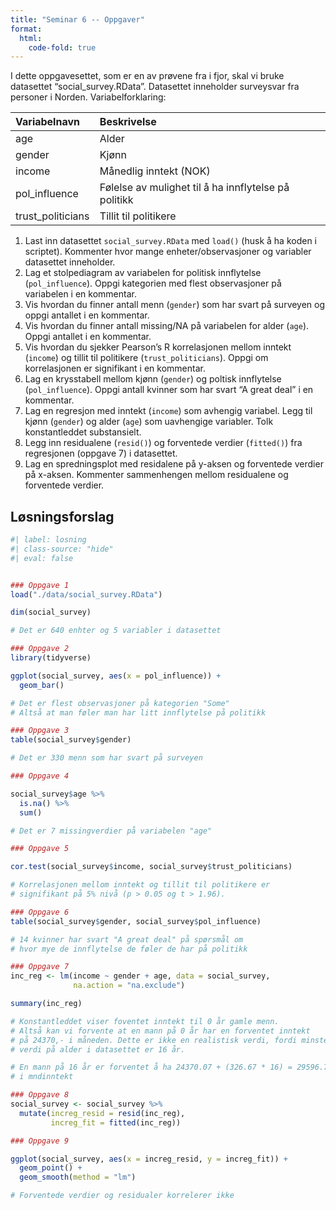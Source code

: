 ```yaml
---
title: "Seminar 6 -- Oppgaver"
format: 
  html:
    code-fold: true
---
```


I dette oppgavesettet, som er en av prøvene fra i fjor, skal vi bruke datasettet "social_survey.RData". 
Datasettet inneholder surveysvar fra personer i Norden. Variabelforklaring:

| Variabelnavn      | Beskrivelse                                          |
|:------------------|:-----------------------------------------------------|
| age               | Alder                                                |
| gender            | Kjønn                                                |
| income            | Månedlig inntekt (NOK)                               |
| pol_influence     | Følelse av mulighet til å ha innflytelse på politikk |
| trust_politicians | Tillit til politikere                                |

1. Last inn datasettet `social_survey.RData` med `load()` (husk å ha koden i scriptet). Kommenter hvor mange enheter/observasjoner og variabler datasettet inneholder.
2. Lag et stolpediagram av variabelen for politisk innflytelse (`pol_influence`). Oppgi kategorien med flest observasjoner på variabelen i en kommentar.
3. Vis hvordan du finner antall menn (`gender`) som har svart på surveyen og oppgi antallet i en kommentar.
4. Vis hvordan du finner antall missing/NA på variabelen for alder (`age`). Oppgi antallet i en kommentar.
5. Vis hvordan du sjekker Pearson’s R korrelasjonen mellom inntekt (`income`) og tillit til politikere (`trust_politicians`). Oppgi om korrelasjonen er signifikant i en kommentar.
6. Lag en krysstabell mellom kjønn (`gender`) og poltisk innflytelse (`pol_influence`). Oppgi antall kvinner som har svart “A great deal” i en kommentar.
7. Lag en regresjon med inntekt (`income`) som avhengig variabel. Legg til kjønn (`gender`) og alder (`age`) som uavhengige variabler. Tolk konstantleddet substansielt.
8. Legg inn residualene (`resid()`) og forventede verdier (`fitted()`) fra regresjonen (oppgave 7) i datasettet.
9. Lag en spredningsplot med residalene på y-aksen og forventede verdier på x-aksen. Kommenter sammenhengen mellom residualene og forventede verdier.


## Løsningsforslag

```r
#| label: losning
#| class-source: "hide"
#| eval: false


### Oppgave 1
load("./data/social_survey.RData")

dim(social_survey)

# Det er 640 enhter og 5 variabler i datasettet

### Oppgave 2
library(tidyverse)

ggplot(social_survey, aes(x = pol_influence)) +
  geom_bar()

# Det er flest observasjoner på kategorien "Some"
# Altså at man føler man har litt innflytelse på politikk

### Oppgave 3
table(social_survey$gender)

# Det er 330 menn som har svart på surveyen

### Oppgave 4

social_survey$age %>% 
  is.na() %>% 
  sum()

# Det er 7 missingverdier på variabelen "age"

### Oppgave 5

cor.test(social_survey$income, social_survey$trust_politicians)

# Korrelasjonen mellom inntekt og tillit til politikere er
# signifikant på 5% nivå (p > 0.05 og t > 1.96).

### Oppgave 6
table(social_survey$gender, social_survey$pol_influence)

# 14 kvinner har svart "A great deal" på spørsmål om
# hvor mye de innflytelse de føler de har på politikk

### Oppgave 7
inc_reg <- lm(income ~ gender + age, data = social_survey,
              na.action = "na.exclude")

summary(inc_reg)

# Konstantleddet viser foventet inntekt til 0 år gamle menn.
# Altså kan vi forvente at en mann på 0 år har en forventet inntekt
# på 24370,- i måneden. Dette er ikke en realistisk verdi, fordi minste
# verdi på alder i datasettet er 16 år.

# En mann på 16 år er forventet å ha 24370.07 + (326.67 * 16) = 29596.79
# i mndinntekt

### Oppgave 8
social_survey <- social_survey %>% 
  mutate(increg_resid = resid(inc_reg),
         increg_fit = fitted(inc_reg))

### Oppgave 9

ggplot(social_survey, aes(x = increg_resid, y = increg_fit)) +
  geom_point() +
  geom_smooth(method = "lm")

# Forventede verdier og residualer korrelerer ikke


```
